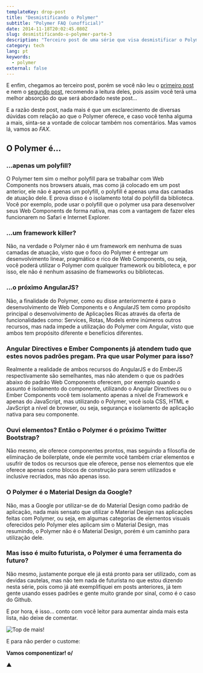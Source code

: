 ```yaml
---
templateKey: drop-post
title: "Desmistificando o Polymer"
subtitle: "Polymer FAQ (unofficial)"
date: 2014-11-18T20:02:45.080Z
slug: desmistificando-o-polymer-parte-3
description: "Terceiro post de uma série que visa desmistificar o Polymer."
category: tech
lang: pt
keywords:
  - polymer
external: false
---
```


E enfim, chegamos ao terceiro post, porém se você não leu o [primeiro post](https://betomuniz.com/blog/desmistificando-o-polymer-parte-1/) e nem o [segundo post](https://betomuniz.com/blog/desmistificando-o-polymer-parte-2/), recomendo a leitura deles, pois assim você terá uma melhor absorção do que será abordado neste post...

E a razão deste post, nada mais é que um esclarecimento de diversas dúvidas com relação ao que o Polymer oferece, e caso você tenha alguma a mais, sinta-se a vontade de colocar também nos comentários. Mas vamos lá, vamos ao _FAX_.

## O Polymer é...

### ...apenas um polyfill?

O Polymer tem sim o melhor polyfill para se trabalhar com Web Components nos browsers atuais, mas como já colocado em um post anterior, ele não é apenas um polyfill, o polyfill é apenas uma das camadas de atuação dele. E prova disso é o isolamento total do polyfill da biblioteca. Você por exemplo, pode usar o polyfill que o polymer usa para desenvolver seus Web Components de forma nativa, mas com a vantagem de fazer eles funcionarem no Safari e Internet Explorer.

### ...um framework killer?

Não, na verdade o Polymer não é um framework em nenhuma de suas camadas de atuação, visto que o foco do Polymer é entregar um desenvolvimento linear, pragmático e rico de Web Components, ou seja, você poderá utilizar o Polymer com qualquer framework ou biblioteca, e por isso, ele não é nenhum assasino de frameworks ou bibliotecas.

### ...o próximo AngularJS?

Não, a finalidade do Polymer, como eu disse anteriormente é para o desenvolvimento de Web Components e o AngularJS tem como propósito principal o desenvolvimento de Aplicações Ricas através da oferta de funcionalidades como: Services, Rotas, Models entre inúmeros outros recursos, mas nada impede a utilização do Polymer com Angular, visto que ambos tem propósito diferente e benefícios diferentes.

### Angular Directives e Ember Components já atendem tudo que estes novos padrões pregam. Pra que usar Polymer para isso?

Realmente a realidade de ambos recursos do AngularJS e do EmberJS respectivamente são semelhantes, mas não atendem o que os padrões abaixo do padrão Web Components oferecem, por exemplo quando o assunto é isolamento do componente, utilizando o Angular Directives ou o Ember Components você tem isolamento apenas a nível de Framework e apenas do JavaScript, mas utilizando o Polymer, você isola CSS, HTML e JavScript a nível de browser, ou seja, segurança e isolamento de aplicação nativa para seu componente.

### Ouvi elementos? Então o Polymer é o próximo Twitter Bootstrap?

Não mesmo, ele oferece componentes prontos, mas seguindo a filosofia de eliminação de boilerplate, onde ele permite você também criar elementos e usufrir de todos os recursos que ele oferece, pense nos elementos que ele oferece apenas como blocos de construção para serem utilizados e inclusive recriados, mas não apenas isso.

### O Polymer é o Material Design da Google?

Não, mas a Google por utilizar-se de do Material Design como padrão de aplicação, nada mais sensato que utilizar o Material Design nas aplicações feitas com Polymer, ou seja, em algumas categorias de elementos visuais oferecidos pelo Polymer eles aplicam sim o Material Design, mas resumindo, o Polymer não é o Material Design, porém é um caminho para utilização dele.

### Mas isso é muito futurista, o Polymer é uma ferramenta do futuro?

Não mesmo, justamente porque ele já está pronto para ser utilizado, com as devidas cautelas, mas não tem nada de futurista no que estou dizendo nesta série, pois como já até exemplifiquei em posts anteriores, já tem gente usando esses padrões e gente muito grande por sinal, como é o caso do Github.

E por hora, é isso... conto com você leitor para aumentar ainda mais esta lista, não deixe de comentar.

![Top de mais!](https://cldup.com/uLAiz_kWLn.gif)

E para não perder o custome:

**Vamos componentizar! o/**

▲
